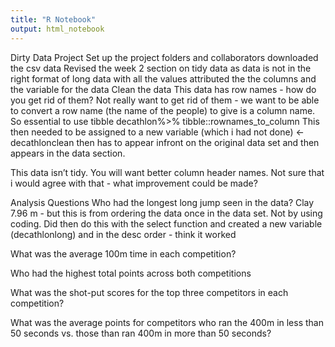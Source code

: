 ```yaml
---
title: "R Notebook"
output: html_notebook
---
```

Dirty Data Project
Set up the project folders and collaborators
downloaded the csv data
Revised the week 2 section on tidy data as data is not in the right format of long data with all the values attributed the the columns and the variable for the data
Clean the data
This data has row names - how do you get rid of them?
Not really want to get rid of them - we want to be able to convert a row name (the name of the people) to give is a column name.
So essential to use tibble
decathlon%>%
  tibble::rownames_to_column
This then needed to be assigned to a new variable (which i had not done)
<-decathlonclean then has to appear infront on the original data set and then appears in the data section.
  
  
This data isn’t tidy.
You will want better column header names.
Not sure that i would agree with that - what improvement could be made?



Analysis Questions
Who had the longest long jump seen in the data? Clay 7.96 m - but this is from ordering the data once in the data set.  Not by using coding.
Did then do this with the select function and created a new variable (decathlonlong) and in the desc order - think it worked

What was the average 100m time in each competition?

Who had the highest total points across both competitions

What was the shot-put scores for the top three competitors in each competition?

What was the average points for competitors who ran the 400m in less than 50 seconds vs. those than ran 400m in more than 50 seconds?




